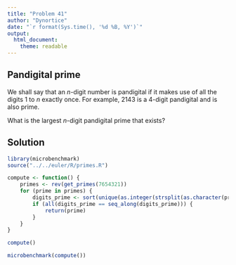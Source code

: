 ```yaml
---
title: "Problem 41"
author: "Dynortice"
date: "`r format(Sys.time(), '%d %B, %Y')`"
output:
  html_document:
    theme: readable
---
```

## Pandigital prime

We shall say that an $n$-digit number is pandigital if it makes use of all the digits $1$ to $n$ exactly once. For example, $2143$ is a $4$-digit pandigital and is also prime.

What is the largest $n$-digit pandigital prime that exists?

## Solution
```r
library(microbenchmark)
source("../../euler/R/primes.R")
```
```r
compute <- function() {
    primes <- rev(get_primes(7654321))
    for (prime in primes) {
        digits_prime <- sort(unique(as.integer(strsplit(as.character(prime), NULL)[[1]])))
        if (all(digits_prime == seq_along(digits_prime))) {
            return(prime)
        }
    }
}
```
```r
compute()
```
```r
microbenchmark(compute())
```
